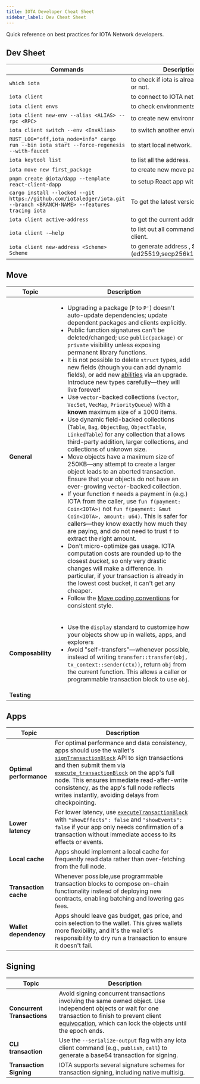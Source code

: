 ```yaml
---
title: IOTA Developer Cheat Sheet
sidebar_label: Dev Cheat Sheet
---
```


Quick reference on best practices for IOTA Network developers.

## Dev Sheet

| **Commands** | **Description** |
|-|-|
|`which iota`|to check if iota is already installed or not.|
|`iota client`|to connect to IOTA network|
|`iota client envs`|to check environments|
|`iota client new-env --alias <ALIAS> --rpc <RPC>`|to create new environment.|
|`iota client switch --env <EnvAlias>`|to switch another environment.|
|`RUST_LOG="off,iota_node=info" cargo run --bin iota start --force-regenesis --with-faucet`|to start local network.|
|`iota keytool list`|to list all the address.|
|`iota move new first_package`|to create new move package.|
|`pnpm create @iota/dapp --template react-client-dapp`| to setup React app with dApp kit|
|`cargo install --locked --git https://github.com/iotaledger/iota.git --branch <BRANCH-NAME> --features tracing iota`|To get the latest version of CLI|
|`iota client active-address`|to get the current address.|
|`iota client -–help`|to list out all commands of iota client.|
|`iota client new-address <Scheme> Scheme`|to generate address , **Scheme** - (ed25519,secp256k1,secp256r1)|

## Move

|**Topic**|**Description**|
|-|-|
|**General**| <ul><li>  Upgrading a package (`P` to `P'`) doesn't auto-update dependencies; update dependent packages and clients explicitly. </li> <li> Public function signatures can't be deleted/changed; use `public(package)` or `private` visibility unless exposing permanent library functions.  </li> <li> It is not possible to delete `struct` types, add new fields (though you can add dynamic fields), or add new [abilities](https://move-language.github.io/move/abilities.html) via an upgrade. Introduce new types carefully—they will live forever! </li> <li> Use `vector`-backed collections (`vector`, `VecSet`, `VecMap`, `PriorityQueue`) with a **known** maximum size of ≤ 1000 items. </li> <li> Use dynamic field-backed collections (`Table`, `Bag`, `ObjectBag`, `ObjectTable`, `LinkedTable`) for any collection that allows third-party addition, larger collections, and collections of unknown size. </li> <li> Move objects have a maximum size of 250KB—any attempt to create a larger object leads to an aborted transaction. Ensure that your objects do not have an ever-growing `vector`-backed collection. </li> <li> If your function `f` needs a payment in (e.g.) IOTA from the caller, use `fun f(payment: Coin<IOTA>)` not `fun f(payment: &mut Coin<IOTA>, amount: u64)`. This is safer for callers—they know exactly how much they are paying, and do not need to trust `f` to extract the right amount. </li> <li> Don't micro-optimize gas usage. IOTA computation costs are rounded up to the closest _bucket_, so only very drastic changes will make a difference. In particular, if your transaction is already in the lowest cost bucket, it can't get any cheaper. </li> <li> Follow the [Move coding conventions](https://move-language.github.io/move/coding-conventions.html) for consistent style.</li></ul> |
|**Composability**| <ul><li> Use the `display` standard to customize how your objects show up in wallets, apps, and explorers </li><li> Avoid "self-transfers"—whenever possible, instead of writing `transfer::transfer(obj, tx_context::sender(ctx))`, return `obj` from the current function. This allows a caller or programmable transaction block to use `obj`. </li></ul> |
|**Testing**| <TestingCheatSheet /> |

## Apps

| **Topic** | **Description** |
|-|-|
| **Optimal performance** | For optimal performance and data consistency, apps should use the wallet's [`signTransactionBlock`](../references/ts-sdk/dapp-kit/index.mdx) API to sign transactions and then submit them via [`execute_transactionBlock`](/iota-api-ref#iota_executetransactionblock) on the app's full node. This ensures immediate read-after-write consistency, as the app's full node reflects writes instantly, avoiding delays from checkpointing. |
| **Lower latency** | For lower latency, use [`executeTransactionBlock`](/iota-api-ref#iota_executetransactionblock) with `"showEffects": false` and `"showEvents": false` if your app only needs confirmation of a transaction without immediate access to its effects or events.|
| **Local cache** | Apps should implement a local cache for frequently read data rather than over-fetching from the full node. |
| **Transaction cache**| Whenever possible,use programmable transaction blocks to compose on-chain functionality instead of deploying new contracts, enabling batching and lowering gas fees. |
|**Wallet dependency**| Apps should leave gas budget, gas price, and coin selection to the wallet. This gives wallets more flexibility, and it's the wallet's responsibility to dry run a transaction to ensure it doesn't fail. |

## Signing

| **Topic** | **Description** |
|-|-|
|**Concurrent Transactions**| Avoid signing concurrent transactions involving the same owned object. Use independent objects or wait for one transaction to finish to prevent client [equivocation](/references/iota-glossary.mdx#equivocation), which can lock the objects until the epoch ends. |
|**CLI transaction**| Use the `--serialize-output` flag with any iota client command (e.g., `publish`, `call`) to generate a base64 transaction for signing. |
|**Transaction Signing**| IOTA supports several signature schemes for transaction signing, including native multisig.|